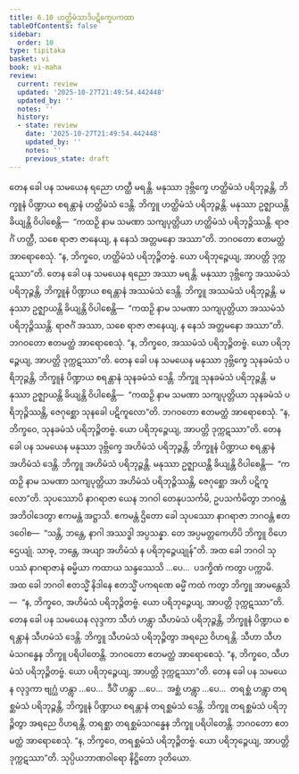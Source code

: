 ```yaml
---
title: 6.10 ဟတ္ထိမံသာဒိပဋိက္ခေပကထာ
tableOfContents: false
sidebar:
  order: 10
type: tipitaka
basket: vi
book: vi-maha
review:
  current: review
  updated: '2025-10-27T21:49:54.442448'
  updated_by: ''
  notes: ''
  history:
  - state: review
    date: '2025-10-27T21:49:54.442448'
    updated_by: ''
    notes: ''
    previous_state: draft
---
```



<ReviewStatus review={frontmatter.review} showDetails={true} />

<HypothesisAnnotation frontmatter={frontmatter} />

<DynamicBreadcrumb />

<Division number="281" book="vi-maha" e="ch" v="3" p="312">

<Paragraph number="1271" book="vi-maha">
တေန ခေါ ပန သမယေန ရညော ဟတ္ထီ မရန္တိ. မနုဿာ ဒုဗ္ဘိက္ခေ ဟတ္ထိမံသံ ပရိဘုဉ္ဇန္တိ, ဘိက္ခူနံ ပိဏ္ဍာယ စရန္တာနံ ဟတ္ထိမံသံ ဒေန္တိ. ဘိက္ခူ ဟတ္ထိမံသံ ပရိဘုဉ္ဇန္တိ. မနုဿာ ဥဇ္ဈာယန္တိ ခိယျန္တိ ဝိပါစေန္တိ—  “ကထဉှိ နာမ သမဏာ သကျပုတ္တိယာ ဟတ္ထိမံသံ ပရိဘုဉ္ဇိဿန္တိ. ရာဇင်္ဂံ ဟတ္ထီ, သစေ ရာဇာ ဇာနေယျ, န နေသံ အတ္တမနော အဿာ”တိ. ဘဂဝတော ဧတမတ္ထံ အာရောစေသုံ. “န, ဘိက္ခဝေ, ဟတ္ထိမံသံ ပရိဘုဉ္ဇိတဗ္ဗံ. ယော ပရိဘုဉ္ဇေယျ, အာပတ္တိ ဒုက္ကဋဿာ”တိ.
</Paragraph>

<Paragraph number="1272" book="vi-maha">
တေန ခေါ ပန သမယေန ရညော အဿာ မရန္တိ. မနုဿာ ဒုဗ္ဘိက္ခေ အဿမံသံ ပရိဘုဉ္ဇန္တိ, ဘိက္ခူနံ ပိဏ္ဍာယ စရန္တာနံ အဿမံသံ ဒေန္တိ. ဘိက္ခူ အဿမံသံ ပရိဘုဉ္ဇန္တိ. မနုဿာ ဥဇ္ဈာယန္တိ ခိယျန္တိ ဝိပါစေန္တိ—  “ကထဉှိ နာမ သမဏာ သကျပုတ္တိယာ အဿမံသံ ပရိဘုဉ္ဇိဿန္တိ. ရာဇင်္ဂံ အဿာ, သစေ ရာဇာ ဇာနေယျ, န နေသံ အတ္တမနော အဿာ”တိ. ဘဂဝတော ဧတမတ္ထံ အာရောစေသုံ. “န, ဘိက္ခဝေ, အဿမံသံ ပရိဘုဉ္ဇိတဗ္ဗံ. ယော ပရိဘုဉ္ဇေယျ, အာပတ္တိ ဒုက္ကဋဿာ”တိ.
</Paragraph>

<Paragraph number="1273" book="vi-maha">
တေန ခေါ ပန သမယေန မနုဿာ ဒုဗ္ဘိက္ခေ သုနခမံသံ ပရိဘုဉ္ဇန္တိ, ဘိက္ခူနံ ပိဏ္ဍာယ စရန္တာနံ သုနခမံသံ ဒေန္တိ. ဘိက္ခူ သုနခမံသံ ပရိဘုဉ္ဇန္တိ. မနုဿာ ဥဇ္ဈာယန္တိ ခိယျန္တိ ဝိပါစေန္တိ—  “ကထဉှိ နာမ သမဏာ သကျပုတ္တိယာ သုနခမံသံ ပရိဘုဉ္ဇိဿန္တိ, ဇေဂုစ္ဆော သုနခေါ ပဋိကူလော”တိ. ဘဂဝတော ဧတမတ္ထံ အာရောစေသုံ. “န, ဘိက္ခဝေ, သုနခမံသံ ပရိဘုဉ္ဇိတဗ္ဗံ. ယော ပရိဘုဉ္ဇေယျ, အာပတ္တိ ဒုက္ကဋဿာ”တိ.
</Paragraph>

<Paragraph number="1274" book="vi-maha">
တေန ခေါ ပန သမယေန မနုဿာ ဒုဗ္ဘိက္ခေ အဟိမံသံ ပရိဘုဉ္ဇန္တိ, ဘိက္ခူနံ ပိဏ္ဍာယ စရန္တာနံ အဟိမံသံ ဒေန္တိ. ဘိက္ခူ အဟိမံသံ ပရိဘုဉ္ဇန္တိ. မနုဿာ ဥဇ္ဈာယန္တိ ခိယျန္တိ ဝိပါစေန္တိ—  “ကထဉှိ နာမ သမဏာ သကျပုတ္တိယာ အဟိမံသံ ပရိဘုဉ္ဇိဿန္တိ, ဇေဂုစ္ဆော အဟိ ပဋိကူလော”တိ. သုပဿောပိ နာဂရာဇာ ယေန ဘဂဝါ တေနုပသင်္ကမိ, ဥပသင်္ကမိတွာ ဘဂဝန္တံ အဘိဝါဒေတွာ ဧကမန္တံ အဋ္ဌာသိ. ဧကမန္တံ ဌိတော ခေါ သုပဿော နာဂရာဇာ ဘဂဝန္တံ ဧတဒဝေါစ—  “သန္တိ, ဘန္တေ, နာဂါ အဿဒ္ဓါ အပ္ပသန္နာ. တေ အပ္ပမတ္တကေဟိပိ ဘိက္ခူ ဝိဟေဌေယျုံ. သာဓု, ဘန္တေ, အယျာ အဟိမံသံ န ပရိဘုဉ္ဇေယျုန်”တိ. အထ ခေါ ဘဂဝါ သုပဿံ နာဂရာဇာနံ ဓမ္မိယာ ကထာယ သန္ဒဿေသိ …ပေ…  ပဒက္ခိဏံ ကတွာ ပက္ကာမိ. အထ ခေါ ဘဂဝါ ဧတသ္မိံ နိဒါနေ ဧတသ္မိံ ပကရဏေ ဓမ္မိံ ကထံ ကတွာ ဘိက္ခူ အာမန္တေသိ—  “န, ဘိက္ခဝေ, အဟိမံသံ ပရိဘုဉ္ဇိတဗ္ဗံ. ယော ပရိဘုဉ္ဇေယျ, အာပတ္တိ ဒုက္ကဋဿာ”တိ.
</Paragraph>

<Paragraph number="1275" book="vi-maha">
တေန ခေါ ပန သမယေန လုဒ္ဒကာ သီဟံ ဟန္တွာ သီဟမံသံ ပရိဘုဉ္ဇန္တိ, ဘိက္ခူနံ ပိဏ္ဍာယ စရန္တာနံ သီဟမံသံ ဒေန္တိ. ဘိက္ခူ သီဟမံသံ ပရိဘုဉ္ဇိတွာ အရညေ ဝိဟရန္တိ. သီဟာ သီဟမံသဂန္ဓေန ဘိက္ခူ ပရိပါတေန္တိ. ဘဂဝတော ဧတမတ္ထံ အာရောစေသုံ. “န, ဘိက္ခဝေ, သီဟမံသံ ပရိဘုဉ္ဇိတဗ္ဗံ. ယော ပရိဘုဉ္ဇေယျ, အာပတ္တိ ဒုက္ကဋဿာ”တိ.
</Paragraph>

<Paragraph number="1276" book="vi-maha">
တေန ခေါ ပန သမယေန လုဒ္ဒကာ ဗျဂ္ဃံ ဟန္တွာ …ပေ…  ဒီပိံ ဟန္တွာ …ပေ…  အစ္ဆံ ဟန္တွာ …ပေ…  တရစ္ဆံ ဟန္တွာ တရစ္ဆမံသံ ပရိဘုဉ္ဇန္တိ, ဘိက္ခူနံ ပိဏ္ဍာယ စရန္တာနံ တရစ္ဆမံသံ ဒေန္တိ. ဘိက္ခူ တရစ္ဆမံသံ ပရိဘုဉ္ဇိတွာ အရညေ ဝိဟရန္တိ. တရစ္ဆာ တရစ္ဆမံသဂန္ဓေန ဘိက္ခူ ပရိပါတေန္တိ. ဘဂဝတော ဧတမတ္ထံ အာရောစေသုံ. “န, ဘိက္ခဝေ, တရစ္ဆမံသံ ပရိဘုဉ္ဇိတဗ္ဗံ. ယော ပရိဘုဉ္ဇေယျ, အာပတ္တိ ဒုက္ကဋဿာ”တိ.

</Paragraph>
</Division>

<Paragraph number="1277" type="center" book="vi-maha">
သုပ္ပိယဘာဏဝါရော နိဋ္ဌိတော ဒုတိယော.
</Paragraph>